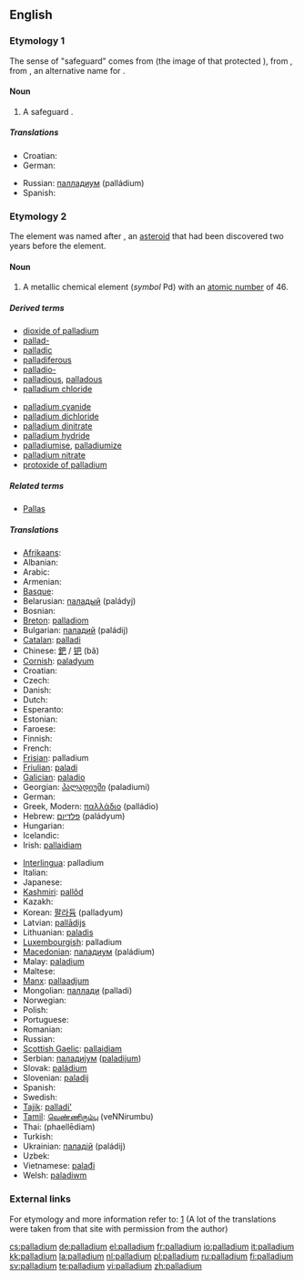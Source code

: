 {{see|Palladium}}
{{wikipedia}}
==English==

===Etymology 1===
The sense of "safeguard" comes from {{L.}} {{term|Palladium|lang=la}} (the image of {{term|Pallas}} that protected {{term|Troy}}), from {{Gr.}} {{term|sc=Grek|Παλλάδιον|lang=el}}, from {{term|sc=Grek|Πάλλας|lang=el}}, an alternative name for {{term|Athena}}.

====Noun====
{{en-noun|pl=palladia}}

# A safeguard {{i|from a statue of Athena that was believed to safeguard the ancient city of Troy}}.

=====Translations=====
{{trans-top|a safeguard}}
* Croatian: {{t-|hr|paladij|m}}
* German: {{t+|de|Schutz|m}}
{{trans-mid}}
* Russian: [[палладиум]] (palládium) {{m}}
* Spanish: {{t-|es|paladión|f}}
{{trans-bottom}}

===Etymology 2===
The element was named after {{term|w:Pallas|Pallas}}, an [[asteroid]] that had been discovered two years before the element.
{{elements|Pd|rhodium|Rh|silver|Ag}}

====Noun====
{{en-noun|-}}

# {{element}} A metallic chemical element (''symbol'' Pd) with an [[atomic number]] of 46.

=====Derived terms=====
{{top2}}
*[[dioxide of palladium]]
*[[pallad-]]
*[[palladic]]
*[[palladiferous]]
*[[palladio-]]
*[[palladious]], [[palladous]]
*[[palladium chloride]]
{{mid2}}
*[[palladium cyanide]]
*[[palladium dichloride]]
*[[palladium dinitrate]]
*[[palladium hydride]]
*[[palladiumise]], [[palladiumize]]
*[[palladium nitrate]]
*[[protoxide of palladium]]
{{bottom}}

=====Related terms=====
*[[Pallas]]

=====Translations=====
{{trans-top|element}}
* [[Afrikaans]]: {{t-|af|palladium|xs=Afrikaans}}
* Albanian: {{t|sq|palad|xs=Albanian}}
* Arabic: {{t-|ar|بلاديوم|m|tr=baládyum|sc=ARchar}}
* Armenian: {{t-|hy|պալադիում|tr=paladium|sc=Hayeren|xs=Armenian}}
* [[Basque]]: {{t|eu|paladioa|xs=Basque}}
* Belarusian: [[паладый]] (paládyj) {{m}}
* Bosnian: {{t-|bs|paladij}}
* [[Breton]]: [[palladiom]]
* Bulgarian: [[паладий]] (paládij) {{m}}
* [[Catalan]]: [[palladi]]
* Chinese: [[鈀]] / [[钯]] (bǎ)
* [[Cornish]]: [[paladyum]]
* Croatian: {{t-|hr|paladij|m}}
* Czech: {{t+|cs|palladium}}
* Danish: {{t-|da|palladium}}
* Dutch: {{t+|nl|palladium|n}}
* Esperanto: {{t-|eo|paladio|xs=Esperanto}}
* Estonian: {{t-|et|pallaadium}}
* Faroese: {{t-|fo|palladium|xs=Faroese}}
* Finnish: {{t+|fi|palladium}}
* French: {{t+|fr|palladium|m}}
* [[Frisian]]: palladium
* [[Friulian]]: [[paladi]]
* [[Galician]]: [[paladio]]
* Georgian: [[პალადიუმი]] (paladiumi)
* German: {{t+|de|Palladium|n}}
* Greek, Modern: [[παλλάδιο]] (palládio) {{n}}
* Hebrew: [[פלדיום]] (paládyum)
* Hungarian: {{t+|hu|palládium}}
* Icelandic: {{t+|is|palladín}}
* Irish: [[pallaidiam]]
{{trans-mid}}
* [[Interlingua]]: palladium
* Italian: {{t+|it|palladio|m}}
* Japanese: {{t+|ja|パラジウム|tr=parajiumu|sc=Jpan}}
* [[Kashmiri]]: [[pallôd]]
* Kazakh: {{t-|kk|палладий|tr=palladiy|sc=Cyrl|xs=Kazakh}}
* Korean: [[팔라듐]] (palladyum)
* Latvian: [[pallādijs]]
* Lithuanian: [[paladis]]
* [[Luxembourgish]]: palladium
* [[Macedonian]]: [[паладиум]] (paládium) {{m}}
* Malay: [[paladium]]
* Maltese: {{t-|mt|palladju|xs=Maltese}}
* [[Manx]]: [[pallaadjum]]
* Mongolian: [[паллади]] (palladi)
* Norwegian: {{t-|no|palladium}}
* Polish: {{t+|pl|pallad|m}}
* Portuguese: {{t+|pt|paládio|m}}
* Romanian: {{t+|ro|paladiu|n}}
* Russian: {{t-|ru|палладий|m|tr=palládij|sc=Cyrl}}
* [[Scottish Gaelic]]: [[pallaidiam]]
* Serbian: [[паладиjум]] ([[paladijum]]) {{m}}
* Slovak: [[paládium]]
* Slovenian: [[paladij]]
* Spanish: {{t+|es|paladio|m}}
* Swedish: {{t+|sv|palladium}}
* [[Tajik]]: [[palladi']]
* [[Tamil]]: [[வெண்ணிரும்பு]] (veNNirumbu)
* Thai: {{THchar|[[แพลเลเดียม]]}} (phaellēdiam)
* Turkish: {{t+|tr|palladyum}}
* Ukrainian: [[паладiй]] (paládij) {{m}}
* Uzbek: {{t-|uz|палладий|tr=palladiy|sc=Cyrl|xs=Uzbek}}
* Vietnamese: [[palađi]]
* Welsh: [[paladiwm]]
{{trans-bottom}}

===External links===
For etymology and more information refer to:
[http://elements.vanderkrogt.net/elem/pd.html]
(A lot of the translations were taken from that site with permission from the author)

[[cs:palladium]]
[[de:palladium]]
[[el:palladium]]
[[fr:palladium]]
[[io:palladium]]
[[it:palladium]]
[[kk:palladium]]
[[la:palladium]]
[[nl:palladium]]
[[pl:palladium]]
[[ru:palladium]]
[[fi:palladium]]
[[sv:palladium]]
[[te:palladium]]
[[vi:palladium]]
[[zh:palladium]]